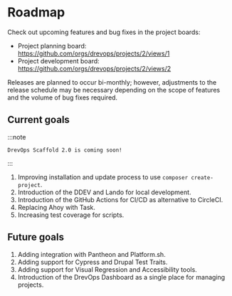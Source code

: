 # Roadmap

Check out upcoming features and bug fixes in the project boards:

* Project planning board: https://github.com/orgs/drevops/projects/2/views/1
* Project development board: https://github.com/orgs/drevops/projects/2/views/2

Releases are planned to occur bi-monthly; however, adjustments to the release
schedule may be necessary depending on the scope of features and the volume of
bug fixes required.

## Current goals

:::note

    DrevOps Scaffold 2.0 is coming soon!

:::

1. Improving installation and update process to use `composer create-project`.
2. Introduction of the DDEV and Lando for local development.
3. Introduction of the GitHub Actions for CI/CD as alternative to CircleCI.
4. Replacing Ahoy with Task.
5. Increasing test coverage for scripts.

## Future goals

1. Adding integration with Pantheon and Platform.sh.
2. Adding support for Cypress and Drupal Test Traits.
2. Adding support for Visual Regression and Accessibility tools.
3. Introduction of the DrevOps Dashboard as a single place for managing projects.



